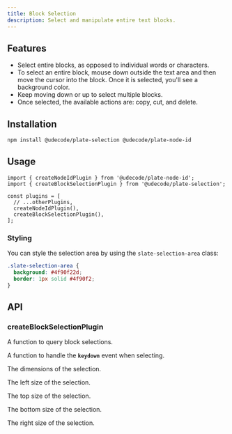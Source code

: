 ```yaml
---
title: Block Selection
description: Select and manipulate entire text blocks.
---
```


<ComponentPreview name="playground-demo" id="blockselection" />

<PackageInfo>

## Features

- Select entire blocks, as opposed to individual words or characters.
- To select an entire block, mouse down outside the text area and then move the cursor into the block. Once it is selected, you'll see a background color.
- Keep moving down or up to select multiple blocks.
- Once selected, the available actions are: copy, cut, and delete.

</PackageInfo>

## Installation

```bash
npm install @udecode/plate-selection @udecode/plate-node-id
```

## Usage

```tsx
import { createNodeIdPlugin } from '@udecode/plate-node-id';
import { createBlockSelectionPlugin } from '@udecode/plate-selection';

const plugins = [
  // ...otherPlugins,
  createNodeIdPlugin(),
  createBlockSelectionPlugin(),
];
```

### Styling

You can style the selection area by using the `slate-selection-area` class:

```css
.slate-selection-area {
  background: #4f90f22d;
  border: 1px solid #4f90f2;
}
```

## API

### createBlockSelectionPlugin

<APIAttributes>
<APIItem
  name="query"
  type="function"
  optional
>

A function to query block selections.

</APIItem>
<APIItem
  name="onKeyDownSelecting"
  type="(e: KeyboardEvent) => void"
  optional
>

A function to handle the **`keydown`** event when selecting.

</APIItem>
<APIItem name="sizes" type="Object" optional>

The dimensions of the selection.

<APISubList>
<APISubListItem parent="sizes" name="left" type="number" optional>

The left size of the selection.

</APISubListItem>
<APISubListItem parent="sizes" name="top" type="number" optional>

The top size of the selection.

</APISubListItem>
<APISubListItem parent="sizes" name="bottom" type="number" optional>

The bottom size of the selection.

</APISubListItem>
<APISubListItem parent="sizes" name="right" type="number" optional>

The right size of the selection.

</APISubListItem>
</APISubList>
</APIItem>
</APIAttributes>

